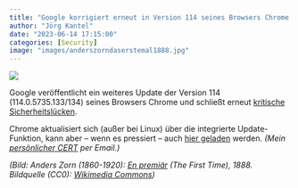```yaml
---
title: "Google korrigiert erneut in Version 114 seines Browsers Chrome kritische Sicherheitslücken"
author: "Jörg Kantel"
date: "2023-06-14 17:15:00"
categories: [Security]
image: "images/anderszorndaserstemal1888.jpg"
---
```


[![](images/anderszorndaserstemal1888-b.jpg)](https://upload.wikimedia.org/wikipedia/commons/thumb/4/44/Anders_Zorn_-_The_First_Time_-_A_II_1516_-_Finnish_National_Gallery.jpg/1192px-Anders_Zorn_-_The_First_Time_-_A_II_1516_-_Finnish_National_Gallery.jpg)

Google veröffentlicht ein weiteres Update der Version 114 (114.0.5735.133/134) seines Browsers Chrome und schließt erneut [kritische Sicherheitslücken](https://chromereleases.googleblog.com/2023/06/stable-channel-update-for-desktop_13.html).

Chrome aktualisiert sich (außer bei Linux) über die integrierte Update-Funktion, kann aber -- wenn es pressiert -- auch [hier geladen](https://www.google.com/intl/de/chrome/browser/) werden. *(Mein [persönlicher CERT](http://www.gwdg.de/~mreiman1/) per Email.)*

*(Bild: Anders Zorn (1860-1920): [En premiär](https://en.wikipedia.org/wiki/En_premi%C3%A4r) (The First Time), 1888. Bildquelle (CC0): [Wikimedia Commons](https://commons.wikimedia.org/wiki/File:Anders_Zorn_-_The_First_Time_-_A_II_1516_-_Finnish_National_Gallery.jpg))*